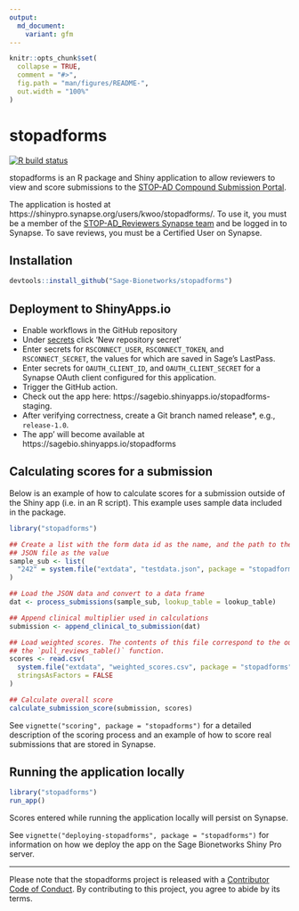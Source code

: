 ```yaml
---
output:
  md_document:
    variant: gfm
---
```


<!-- README.md is generated from README.Rmd. Please edit that file -->

```r
knitr::opts_chunk$set(
  collapse = TRUE,
  comment = "#>",
  fig.path = "man/figures/README-",
  out.width = "100%"
)
```

# stopadforms

<!-- badges: start -->
[![R build status](https://github.com/Sage-Bionetworks/stopadforms/workflows/R-CMD-check/badge.svg)](https://github.com/Sage-Bionetworks/stopadforms/actions)
<!-- badges: end -->

stopadforms is an R package and Shiny application to allow reviewers to view and
score submissions to the [STOP-AD Compound Submission Portal](https://stopadportal.synapse.org/#/).

The application is hosted at https://shinypro.synapse.org/users/kwoo/stopadforms/.
To use it, you must be a member of the
[STOP-AD_Reviewers Synapse team](https://www.synapse.org/#!Team:3403721) 
and be logged in to Synapse. To save reviews, you must be a Certified User on
Synapse.

## Installation

```r
devtools::install_github("Sage-Bionetworks/stopadforms")
```

## Deployment to ShinyApps.io

- Enable workflows in the GitHub repository
- Under [secrets](https://github.com/Sage-Bionetworks/stopadforms/settings/secrets/actions) click 'New repository secret'
- Enter secrets for `RSCONNECT_USER`, `RSCONNECT_TOKEN`, and `RSCONNECT_SECRET`, the values for which are saved in Sage's LastPass.
- Enter secrets for `OAUTH_CLIENT_ID`, and `OAUTH_CLIENT_SECRET` for a Synapse OAuth client configured for this application.
- Trigger the GitHub action.
- Check out the app here: https://sagebio.shinyapps.io/stopadforms-staging.
- After verifying correctness, create a Git branch named release*, e.g., `release-1.0`.
- The app' will become available at https://sagebio.shinyapps.io/stopadforms



## Calculating scores for a submission

Below is an example of how to calculate scores for a submission outside of the
Shiny app (i.e. in an R script). This example uses sample data included in the
package.


```r
library("stopadforms")

## Create a list with the form data id as the name, and the path to the included
## JSON file as the value
sample_sub <- list(
  "242" = system.file("extdata", "testdata.json", package = "stopadforms")
)

## Load the JSON data and convert to a data frame
dat <- process_submissions(sample_sub, lookup_table = lookup_table)

## Append clinical multiplier used in calculations
submission <- append_clinical_to_submission(dat)

## Load weighted scores. The contents of this file correspond to the output of
## the `pull_reviews_table()` function.
scores <- read.csv(
  system.file("extdata", "weighted_scores.csv", package = "stopadforms"),
  stringsAsFactors = FALSE
)

## Calculate overall score
calculate_submission_score(submission, scores)
```

See `vignette("scoring", package = "stopadforms")` for a detailed
description of the scoring process and an example of how to score real
submissions that are stored in Synapse.

## Running the application locally

```r
library("stopadforms")
run_app()
```

Scores entered while running the application locally will persist on Synapse.

See `vignette("deploying-stopadforms", package = "stopadforms")` for information
on how we deploy the app on the Sage Bionetworks Shiny Pro server.


---

Please note that the stopadforms project is released with a [Contributor Code of
Conduct](.github/CODE_OF_CONDUCT.md). By contributing to this project, you agree
to abide by its terms.
